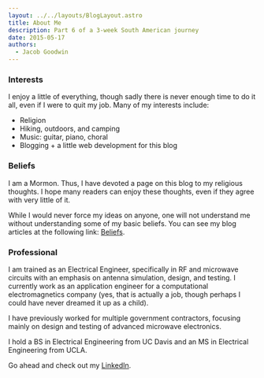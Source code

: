 ```yaml
---
layout: ../../layouts/BlogLayout.astro
title: About Me
description: Part 6 of a 3-week South American journey
date: 2015-05-17
authors:
  - Jacob Goodwin
---
```



<BlogImage
  path="images/blog/about"
  name="about"
  caption="At Yosemite with some trekking poles to keep me from overly wearing my gimpy knees."
/>

### Interests

I enjoy a little of everything, though sadly there is never enough time to do it all, even if I were to quit my job. Many of my interests include:

- Religion
- Hiking, outdoors, and camping
- Music: guitar, piano, choral
- Blogging + a little web development for this blog

### Beliefs

I am a Mormon. Thus, I have devoted a page on this blog to my religious thoughts. I hope many readers can enjoy these thoughts, even if they agree with very little of it.

While I would never force my ideas on anyone, one will not understand me without understanding some of my basic beliefs. You can see my blog articles at the following link: [Beliefs](/blog/tags/thoughts).

### Professional

I am trained as an Electrical Engineer, specifically in RF and microwave circuits with an emphasis on antenna simulation, design, and testing. I currently work as an application engineer for a computational electromagnetics company (yes, that is actually a job, though perhaps I could have never dreamed it up as a child).

I have previously worked for multiple government contractors, focusing mainly on design and testing of advanced microwave electronics.

I hold a BS in Electrical Engineering from UC Davis and an MS in Electrical Engineering from UCLA.

Go ahead and check out my [LinkedIn](https://www.linkedin.com/in/jacobgoodwin1/).
